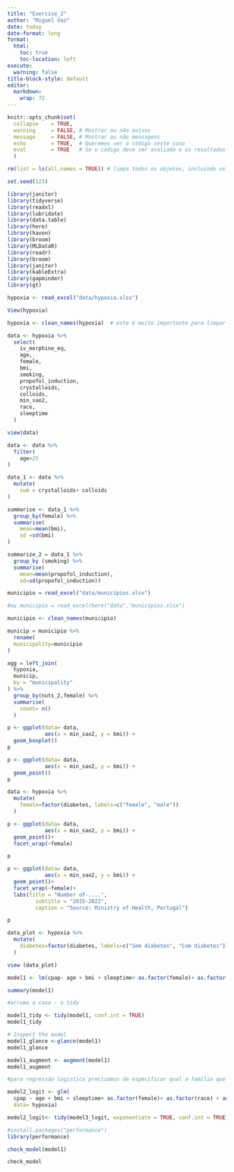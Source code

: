 ```yaml
---
title: "Exercise_2"
author: "Miguel Vaz"
date: today
date-format: long
format:
  html:
    toc: true
    toc-location: left
execute:
  warning: false
title-block-style: default
editor: 
  markdown: 
    wrap: 72
---
```


```r
knitr::opts_chunk$set(
  collapse    = TRUE,
  warning     = FALSE, # Mostrar ou não avisos
  message     = FALSE, # Mostrar ou não mensagens
  echo        = TRUE,  # Queremos ver o código neste caso
  eval        = TRUE   # Se o código deve ser avaliado e os resultados incluídos
  )
```

```r
rm(list = ls(all.names = TRUE)) # limpa todos os objetos, incluindo os oculto
```


```r
set.seed(123)
```


```r

library(janitor)
library(tidyverse)
library(readxl)
library(lubridate)
library(data.table)
library(here)
library(haven)
library(broom)
library(MLDataR)
library(readr)
library(broom)
library(janitor)
library(kableExtra)
library(gapminder)
library(gt)
```


```r

hypoxia <- read_excel("data/hypoxia.xlsx")

View(hypoxia)

hypoxia <- clean_names(hypoxia)  # este é muito importante para limpar maiusculas e assim...


```

```r

data <- hypoxia %>%
  select(
    iv_morphine_eq, 
    age, 
    female,
    bmi,
    smoking,
    propofol_induction,
    crystalloids,
    colloids,
    min_sao2,
    race,
    sleeptime
  ) 

view(data)

```

```r
data <- data %>%
  filter(
    age>25
)

```

```r
data_1 <- data %>%
  mutate(
    sum = crystalloids+ colloids
)

```

```r
summarise <- data_1 %>%
  group_by(female) %>%
  summarise(
    mean=mean(bmi),
    sd =sd(bmi)
)

```

```r
summarize_2 = data_1 %>%
  group_by (smoking) %>%
  summarise(
    mean=mean(propofol_induction),
    sd=sd(propofol_induction))


```

```r
municipio = read_excel("data/municípios.xlsx")

#ou municipio = read_excel(here("data","municípios.xlsx")

municipio <- clean_names(municipio)

```

```r
municip = municipio %>%
  rename(
  municipality=municipio
)
```


```r
agg = left_join(
  hypoxia,
  municip,
  by = "municipality"
) %>%
  group_by(nuts_2,female) %>%
  summarise(
    count= n()
  )
```

```r
p <- ggplot(data= data, 
            aes(x = min_sao2, y = bmi)) +
  geom_boxplot()
p
```
```r
p <- ggplot(data= data, 
            aes(x = min_sao2, y = bmi)) +
  geom_point()
p
```

```r
data <- hypoxia %>%
  mutate(
    female=factor(diabetes, labels=c("female", "male"))
  )
```



```r
p <- ggplot(data= data, 
            aes(x = min_sao2, y = bmi)) +
  geom_point()+
  facet_wrap(~female)

p
```


```r
p <- ggplot(data= data, 
            aes(x = min_sao2, y = bmi)) +
  geom_point()+
  facet_wrap(~female)+
  labs(title = "Number of-....",
         subtitle = "2015-2022",
         caption = "Source: Ministry of Health, Portugal")

p
```






```r
data_plot <- hypoxia %>%
  mutate(
    diabetes=factor(diabetes, labels=c("Sem diabetes", "Com diabetes"))
  )

view (data_plot)
```

```r

model1 <- lm(cpap~ age + bmi + sleeptime+ as.factor(female)+ as.factor(race) + as.factor(sleeptime), data= hypoxia)

summary(model1)

```


```r

#arruma a casa - o tidy

model1_tidy <- tidy(model1, conf.int = TRUE)
model1_tidy

# Inspect the model 
model1_glance <-glance(model1)
model1_glance
```

```r
model1_augment <- augment(model1)
model1_augment
```


```r
#para regressão logistica precisamos de especificar qual a familia que vamos utilizar 

model2_logit <- glm(
  cpap ~ age + bmi + sleeptime+ as.factor(female)+ as.factor(race) + as.factor(female), family="binomial",
  data= hypoxia)

model2_logit<- tidy(model3_logit, exponentiate = TRUE, conf.int = TRUE)

```

```r
#install.packages("performance")
library(performance)

```

```r
check_model(model1)

check_model
```

